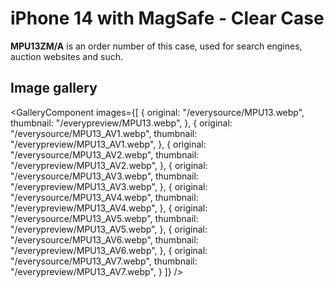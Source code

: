 
# iPhone 14  with MagSafe - Clear Case

<Callout type='info' emoji='👉🏻'>**MPU13ZM/A** is an order number of this case, used for search engines, auction websites and such.</Callout>

## Image gallery

<GalleryComponent
    images={[
      {
        original: "/everysource/MPU13.webp",
        thumbnail: "/everypreview/MPU13.webp",
      },
      {
        original: "/everysource/MPU13_AV1.webp",
        thumbnail: "/everypreview/MPU13_AV1.webp",
      },
      {
        original: "/everysource/MPU13_AV2.webp",
        thumbnail: "/everypreview/MPU13_AV2.webp",
      },
      {
        original: "/everysource/MPU13_AV3.webp",
        thumbnail: "/everypreview/MPU13_AV3.webp",
      },
      {
        original: "/everysource/MPU13_AV4.webp",
        thumbnail: "/everypreview/MPU13_AV4.webp",
      },
      {
        original: "/everysource/MPU13_AV5.webp",
        thumbnail: "/everypreview/MPU13_AV5.webp",
      },
      {
        original: "/everysource/MPU13_AV6.webp",
        thumbnail: "/everypreview/MPU13_AV6.webp",
      },
      {
        original: "/everysource/MPU13_AV7.webp",
        thumbnail: "/everypreview/MPU13_AV7.webp",
      }
    ]}
  />
